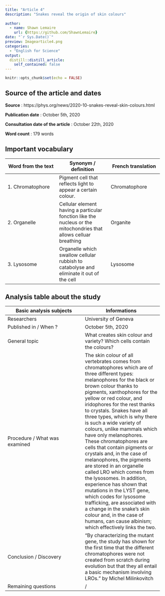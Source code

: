 ```yaml
---
title: "Article 4"
description: "Snakes reveal the origin of skin colours"
  
author:
  - name: Shawn Lemaire
    url: {https://github.com/ShawnLemaire}
date: "`r Sys.Date()`"
preview: Imagearticle4.png
categories:
  - "English for Science"
output:
  distill::distill_article:
    self_contained: false
---
```


```r
knitr::opts_chunk$set(echo = FALSE)
```

## Source of the article and dates 
**Source** : https://phys.org/news/2020-10-snakes-reveal-skin-colours.html

**Publication date** : October 5th, 2020

**Consultation date of the article** : October 22th, 2020

**Word count** : 179 words 

## Important vocabulary

| Word from the text | Synonym / definition | French translation |
|-----|-----|-----|
| 1. Chromatophore | Pigment cell that reflects light to appear a certain colour. | Chromatophore |
| 2. Organelle | Cellular element having a particular fonction like the nucleus or the mitochondries that allows celluar breathing | Organite |
| 3. Lysosome | Organelle which swallow cellular rubbish to catabolyse and eliminate it out of the cell | Lysosome |

## Analysis table about the study

| Basic analysis subjects | Informations |
|-----|-----|
| Researchers | University of Geneva |
| Published in / When ? | October 5th, 2020 |
| General topic | What creates skin colour and variety? Which cells contain the colours? |
| Procedure / What was examined | The skin colour of all vertebrates comes from chromatophores which are of three different types: melanophores for the black or brown colour thanks to pigments, xanthophores for the yellow or red colour, and iridophores for the rest thanks to crystals. Snakes have all three types, which is why there is such a wide variety of colours, unlike mammals which have only melanophores. These chromatophores are cells that contain pigments or crystals and, in the case of melanophores, the pigments are stored in an organelle called LRO which comes from the lysosomes. In addition, experience has shown that mutations in the LYST gene, which codes for lysosome trafficking, are associated with a change in the snake's skin colour and, in the case of humans, can cause albinism; which effectively links the two. |
| Conclusion / Discovery | "By characterizing the mutant gene, the study has shown for the first time that the different chromatophores were not created from scratch during evolution but that they all entail a basic mechanism involving LROs." by Michel Milinkovitch |
| Remaining questions | / |
